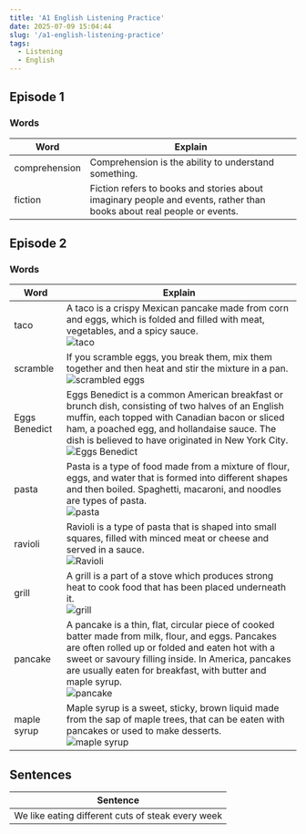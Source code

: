 ```yaml
---
title: 'A1 English Listening Practice'
date: 2025-07-09 15:04:44
slug: '/a1-english-listening-practice'
tags:
  - Listening
  - English
---
```


## Episode 1

### Words

| Word          | Explain                                                                                                               |
| ------------- | --------------------------------------------------------------------------------------------------------------------- |
| comprehension | Comprehension is the ability to understand something.                                                                 |
| fiction       | Fiction refers to books and stories about imaginary people and events, rather than books about real people or events. |

## Episode 2

### Words

| Word            | Explain                                                                                                                                                                                                                                                                                                                                                                                                  |
| --------------- | -------------------------------------------------------------------------------------------------------------------------------------------------------------------------------------------------------------------------------------------------------------------------------------------------------------------------------------------------------------------------------------------------------- |
| taco            | A taco is a crispy Mexican pancake made from corn and eggs, which is folded and filled with meat, vegetables, and a spicy sauce. <br/>![taco](https://encrypted-tbn0.gstatic.com/images?q=tbn:ANd9GcTIi66HnFYBiXcxxJORXn089VWo9DfKxoVuYDNNcR6pE1GNPXVfCMUVc3RlqfO-ogztO1Y&usqp=CAU)                                                                                                                      |
| scramble        | If you scramble eggs, you break them, mix them together and then heat and stir the mixture in a pan. <br/>![scrambled eggs](https://encrypted-tbn0.gstatic.com/images?q=tbn:ANd9GcTSXidzQWZ3RT6FW5YbJnuff26q0F49lUUvYg&s)                                                                                                                                                                                |
| Eggs Benedict​​ | Eggs Benedict is a common American breakfast or brunch dish, consisting of two halves of an English muffin, each topped with Canadian bacon or sliced ham, a poached egg, and hollandaise sauce. The dish is believed to have originated in New York City. <br/>![Eggs Benedict​](https://upload.wikimedia.org/wikipedia/commons/thumb/c/c5/Eggs_Benedict_-_Spoons.jpg/500px-Eggs_Benedict_-_Spoons.jpg) |
| pasta​          | Pasta is a type of food made from a mixture of flour, eggs, and water that is formed into different shapes and then boiled. Spaghetti, macaroni, and noodles are types of pasta. <br/>![pasta​​](https://encrypted-tbn0.gstatic.com/images?q=tbn:ANd9GcQR8l3ckGt2vJYD4Jddv2cTNWCC1HLvyg6ZCg&s)                                                                                                           |
| ravioli         | Ravioli is a type of pasta that is shaped into small squares, filled with minced meat or cheese and served in a sauce. <br/>![Ravioli](https://encrypted-tbn0.gstatic.com/images?q=tbn:ANd9GcRJNFgjtKrDlmGiy2gSmanEQor6-KWV3hZUNQ&s)                                                                                                                                                                     |
| grill           | A grill is a part of a stove which produces strong heat to cook food that has been placed underneath it. <br/>![grill](https://www.tasteofhome.com/wp-content/uploads/2025/04/GettyImages-1026596996-e1745862120435.jpg)                                                                                                                                                                                 |
| pancake         | A pancake is a thin, flat, circular piece of cooked batter made from milk, flour, and eggs. Pancakes are often rolled up or folded and eaten hot with a sweet or savoury filling inside. In America, pancakes are usually eaten for breakfast, with butter and maple syrup. <br/>![pancake](https://encrypted-tbn0.gstatic.com/images?q=tbn:ANd9GcTUHLqUwkzSDcVtFpIJnrDqMq4lzBuA6SBhuw&s)                |
| maple syrup     | Maple syrup is a sweet, sticky, brown liquid made from the sap of maple trees, that can be eaten with pancakes or used to make desserts. <br/>![maple syrup](https://hips.hearstapps.com/delish/assets/16/17/1461616265-pancakes.jpg)                                                                                                                                                                    |

## Sentences

| Sentence                                          |
| ------------------------------------------------- |
| We like eating different cuts of steak every week |
